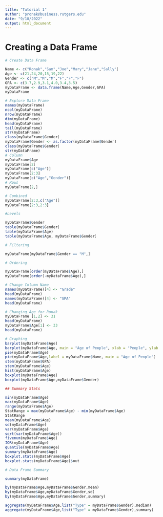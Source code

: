 ```yaml
---
title: "Tutorial 1"
author: "pronak@business.rutgers.edu"
date: "9/10/2022"
output: html_document
---
```


# Creating a Data Frame

```r
# Create Data Frame

Name <- c("Ronak","Sam","Joe","Mary","Jane","Sally")
Age <- c(21,24,20,15,19,22)
Gender <- c("M","M","M","F","F","F")
GPA <- c(3.7,2.9,3.1,4.0,3.4,3.5)
myDataFrame <- data.frame(Name,Age,Gender,GPA)
myDataFrame

# Explore Data Frame
names(myDataFrame)
ncol(myDataFrame)
nrow(myDataFrame)
dim(myDataFrame)
head(myDataFrame)
tail(myDataFrame)
str(myDataFrame)
class(myDataFrame$Gender)
myDataFrame$Gender <- as.factor(myDataFrame$Gender)
class(myDataFrame$Gender)
str(myDataFrame)
# Column
myDataFrame$Age
myDataFrame[2]
myDataFrame[c("Age")]
myDataFrame[2:3]
myDataFrame[c("Age","Gender")]
# Rows
myDataFrame[2,]

# Combined
myDataFrame[2:3,c("Age")]
myDataFrame[2:3,2:3]

#Levels

myDataFrame$Gender
table(myDataFrame$Gender)
table(myDataFrame$Age)
table(myDataFrame$Age, myDataFrame$Gender)

# Filtering

myDataFrame[myDataFrame$Gender == "M",]

# Ordering

myDataFrame[order(myDataFrame$Age),]
myDataFrame[order(-myDataFrame$Age),]

# Change Column Name
names(myDataFrame)[4] <- "Grade"
head(myDataFrame)
names(myDataFrame)[4] <- "GPA"
head(myDataFrame)

# Changing Age for Ronak
myDataFrame [1,2] <- 31
head(myDataFrame)
myDataFrame$Age[1] <- 33
head(myDataFrame)

# Graphing
barplot(myDataFrame$Age)
barplot(myDataFrame$Age, main = "Age of People", xlab = "People", ylab = "Age", col = "Blue", names.arg = myDataFrame$Name)
pie(myDataFrame$Age)
pie(myDataFrame$Age,label = myDataFrame$Name, main = "Age of People")
stem(myDataFrame$GPA)
stem(myDataFrame$Age)
hist(myDataFrame$Age)
boxplot(myDataFrame$Age)
boxplot(myDataFrame$Age,myDataFrame$Gender)

## Summary Stats

min(myDataFrame$Age)
max(myDataFrame$Age)
range(myDataFrame$Age)
StatRange = max(myDataFrame$Age) - min(myDataFrame$Age)
StatRange
mean(myDataFrame$Age)
sd(myDataFrame$Age)
var(myDataFrame$Age)
sqrt(var(myDataFrame$Age))
fivenum(myDataFrame$Age)
IQR(myDataFrame$Age)
quantile(myDataFrame$Age)
summary(myDataFrame$Age)
boxplot.stats(myDataFrame$Age)
boxplot.stats(myDataFrame$Age)$out

# Data Frame Summary

summary(myDataFrame)

by(myDataFrame$Age,myDataFrame$Gender,mean)
by(myDataFrame$Age,myDataFrame$Gender,sd)
by(myDataFrame$Age,myDataFrame$Gender,summary)

aggregate(myDataFrame$Age,list("Type" = myDataFrame$Gender),median)
aggregate(myDataFrame$Age,list("Type" = myDataFrame$Gender),summary)
```